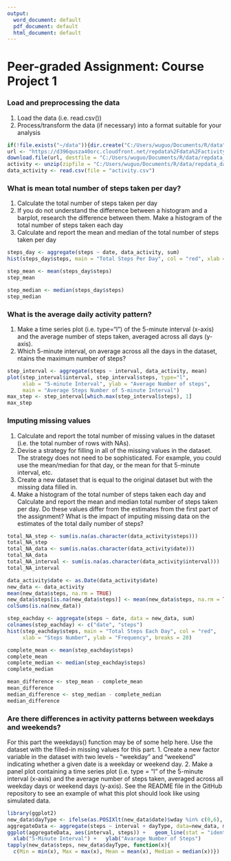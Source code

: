 ---
output:
  word_document: default
  pdf_document: default
  html_document: default
---

Peer-graded Assignment: Course Project 1
==========================================

### Load and preprocessing the data

 1. Load the data (i.e. read.csv())
 2. Process/transform the data (if necessary) into a format suitable for your analysis

```{r, echo = TRUE}

if(!file.exists("~/data")){dir.create("C:/Users/wuguo/Documents/R/data")}
url <- "https://d396qusza40orc.cloudfront.net/repdata%2Fdata%2Factivity.zip"
download.file(url, destfile = "C:/Users/wuguo/Documents/R/data/repdata_data_activity.zip", mode="wb")
activity <- unzip(zipfile = "C:/Users/wuguo/Documents/R/data/repdata_data_activity.zip")
data_activity <- read.csv(file = "activity.csv")
```
### What is mean total number of steps taken per day?

  1. Calculate the total number of steps taken per day
  2. If you do not understand the difference between a histogram and a barplot, research the difference between them. Make a histogram of the total number of steps taken each day
  3. Calculate and report the mean and median of the total number of steps taken per day

```{r, echo = TRUE}
steps_day <- aggregate(steps ~ date, data_activity, sum)
hist(steps_day$steps, main = "Total Steps Per Day", col = "red", xlab = "Number of Steps", ylab = "Frequency")

step_mean <- mean(steps_day$steps)
step_mean

step_median <- median(steps_day$steps)
step_median
```

### What is the average daily activity pattern?
1. Make a time series plot (i.e. type="l") of the 5-minute interval (x-axis) and the average number of steps taken, averaged across all days (y-axis).
2. Which 5-minute interval, on average across all the days in the dataset, ntains the maximum number of steps?

```{r, echo = TRUE}
step_interval <- aggregate(steps ~ interval, data_activity, mean)
plot(step_interval$interval, step_interval$steps, type="l", 
     xlab = "5-minute Interval", ylab = "Average Number of steps", 
     main = "Average Steps Number of 5-minute Interval")
max_step <- step_interval[which.max(step_interval$steps), 1]
max_step
```

### Imputing missing values
1. Calculate and report the total number of missing values in the dataset (i.e. the total number of rows with NAs).
2. Devise a strategy for filling in all of the missing values in the dataset. The strategy does not need to be sophisticated. For example, you could use the mean/median for that day, or the mean for that 5-minute interval, etc.
3. Create a new dataset that is equal to the original dataset but with the missing data filled in.
4. Make a histogram of the total number of steps taken each day and Calculate and report the mean and median total number of steps taken per day. Do these values differ from the estimates from the first part of the assignment? What is the impact of imputing missing data on the estimates of the total daily number of steps?

```{r, echo = TRUE}
total_NA_step <- sum(is.na(as.character(data_activity$steps)))
total_NA_step
total_NA_data <- sum(is.na(as.character(data_activity$date)))
total_NA_data
total_NA_interval <- sum(is.na(as.character(data_activity$interval)))
total_NA_interval

data_activity$date <- as.Date(data_activity$date)
new_data <- data_activity
mean(new_data$steps, na.rm = TRUE)
new_data$steps[is.na(new_data$steps)] <- mean(new_data$steps, na.rm = TRUE)
colSums(is.na(new_data))

step_eachday <- aggregate(steps ~ date, data = new_data, sum)
colnames(step_eachday) <- c("date", "steps")
hist(step_eachday$steps, main = "Total Steps Each Day", col = "red", 
     xlab = "Steps Number", ylab = "Frequency", breaks = 20)

complete_mean <- mean(step_eachday$steps)
complete_mean
complete_median <- median(step_eachday$steps)
complete_median

mean_difference <- step_mean - complete_mean
mean_difference
median_difference <- step_median - complete_median
median_difference
```

### Are there differences in activity patterns between weekdays and weekends? 
For this part the weekdays() function may be of some help here. Use the dataset with the filled-in missing values for this part.
1. Create a new factor variable in the dataset with two levels - "weekday" and "weekend" indicating whether a given date is a weekday or weekend day.
2. Make a panel plot containing a time series plot (i.e. type = "l" of the 5-minute interval (x-axis) and the average number of steps taken, averaged across all weekday days or weekend days (y-axis). See the README file in the GitHub repository to see an example of what this plot should look like using simulated data.

```{r, echo = TRUE}
library(ggplot2)
new_data$dayType <- ifelse(as.POSIXlt(new_data$date)$wday %in% c(0,6), "weekends","weekdays")
aggregateData <- aggregate(steps ~ interval + dayType, data=new_data, mean)
ggplot(aggregateData, aes(interval, steps)) +   geom_line(stat = "identity", aes(color = dayType)) +   facet_grid(dayType ~ .) +
  xlab("5-Minute Interval") +   ylab("Avarage Number of Steps") 
tapply(new_data$steps, new_data$dayType, function(x){
  c(Min = min(x), Max = max(x), Mean = mean(x), Median = median(x))})
```



